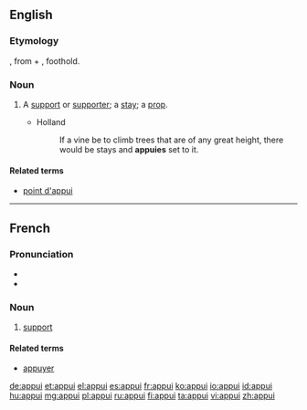 ==English==

===Etymology===
{{etyl|fr|en}}, from {{etyl|la|en}} {{lena}} {{term|ad|lang=la}} + {{term|podium|lang=la}}, foothold.

===Noun===
{{en-noun|s|appuies}}

# {{context|obsolete|lang=en}} A [[support]] or [[supporter]]; a [[stay]]; a [[prop]].
#* Holland
#*: If a vine be to climb trees that are of any great height, there would be stays and '''appuies''' set to it.

====Related terms====
* [[point d'appui]]

{{Webster 1913}}

----

==French==

===Pronunciation===
* {{IPA|/apɥi/|lang=fr}}
* {{audio|Fr-appui.ogg|audio|lang=fr}}

===Noun===
{{fr-noun|m}}

# [[support]]

====Related terms====
* [[appuyer]]

[[de:appui]]
[[et:appui]]
[[el:appui]]
[[es:appui]]
[[fr:appui]]
[[ko:appui]]
[[io:appui]]
[[id:appui]]
[[hu:appui]]
[[mg:appui]]
[[pl:appui]]
[[ru:appui]]
[[fi:appui]]
[[ta:appui]]
[[vi:appui]]
[[zh:appui]]